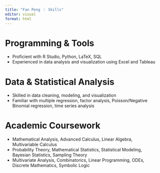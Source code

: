 ```yaml
---
title: "Fan Peng ｜ Skills"
editor: visual
format: html
---
```


<div class="section-banner skills-banner">
 <div class="banner-text">

# Programming & Tools

-   Proficient with R Studio, Python, LaTeX, SQL
-   Experienced in data analysis and visualization using Excel and Tableau

# Data & Statistical Analysis

-   Skilled in data cleaning, modeling, and visualization
-   Familiar with multiple regression, factor analysis, Poisson/Negative Binomial regression, time series analysis

# Academic Coursework

-   Mathematical Analysis, Advanced Calculus, Linear Algebra, Multivariable Calculus
-   Probability Theory, Mathematical Statistics, Statistical Modeling, Bayesian Statistics, Sampling Theory
-   Multivariate Analysis, Combinatorics, Linear Programming, ODEs, Discrete Mathematics, Symbolic Logic

 </div>
</div>
